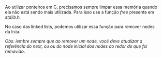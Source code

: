 






Ao utilizar ponteiros em C, precisamos sempre limpar essa memória quando
ela não está sendo mais utilizada. Para isso use a função *free*
presente em *stdlib.h.*








No caso das linked lists, podemos utilizar essa função para remover
nodes da lista.

*Obs: lembre sempre que ao remover um node, você deve atualizar a
referência do next, ou ou do node inicial dos nodes ao redor do que foi
removido.*


